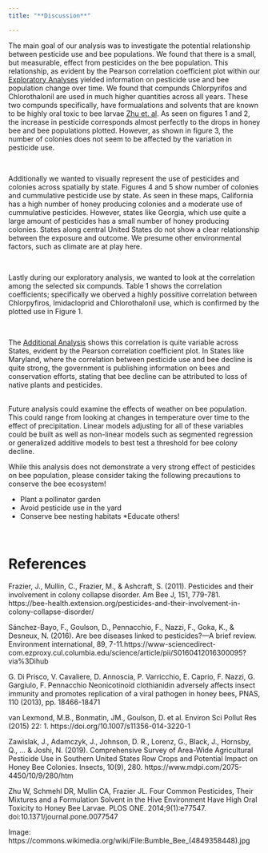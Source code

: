 ```yaml
---
title: "**Discussion**" 

---
```


The main goal of our analysis was to investigate the potential relationship between pesticide use and bee populations. We found that there is a small, but measurable, effect from pesticides on the bee population. This relationship, as evident by the Pearson correlation coefficient plot within our [Exploratory Analyses](https://misbath.github.io/bee_project.github.io/exploring.html) yielded information on pesticide use and bee population change over time. We found that compunds  Chlorpyrifos and Chlorothalonil are used in much higher quantities across all years. These two compunds specifically, have formualations and solvents that are known to be highly oral toxic to bee larvae [Zhu et. al](https://journals.plos.org/plosone/article?id=10.1371/journal.pone.0077547).
As seen on figures 1 and 2, the increase in pesticide corresponds almost perfectly to the drops in honey bee and bee populations plotted. However, as shown in figure 3, the number of colonies does not seem to be affected by the variation in pesticide use. 

<br>

Additionally we wanted to visually represent the use of pesticides and colonies across spatially by state. Figures 4 and 5 show number of colonies and cummulative pesticide use by state. As seen in these maps, California has a high number of honey producing colonies and a moderate use of cummulative pesticides. However, states like Georgia, which use quite a large amount of pesticides has a small number of honey producing colonies. States along central United States do not show a clear relationship between the exposure and outcome. We presume other environmental factors, such as climate are at play here.

<br>

Lastly during our exploratory analysis, we wanted to look at the correlation among the selected six compunds. Table 1 shows the correlation coefficients; specifically we oberved a highly possitive correlation between Chlorpyfiros, Imidacloprid and Chlorothalonil use, which is confirmed by the plotted use in Figure 1.

<br>

The [Additional Analysis](https://misbath.github.io/bee_project.github.io/add_analysis.html) shows this correlation is quite variable across States, evident by the Pearson correlation coefficient plot. In States like Maryland, where the correlation between pesticide use and bee decline is quite strong, the government is publishing information on bees and conservation efforts, stating that bee decline can be attributed to loss of native plants and pesticides.

<br>
Future analysis could examine the effects of weather on bee population. This could range from looking at changes in temperature over time to the effect of precipitation. Linear models adjusting for all of these variables could be built as well as non-linear models such as segmented regression or generalized additive models to best test a threshold for bee colony decline.

While this analysis does not demonstrate a very strong effect of pesticides on bee population, please consider taking the following precautions to conserve the bee ecosystem!

* Plant a pollinator garden
* Avoid pesticide use in the yard
* Conserve bee nesting habitats
*Educate others!


<br>

# **References**

Frazier, J., Mullin, C., Frazier, M., & Ashcraft, S. (2011). Pesticides and their involvement in colony collapse disorder. Am Bee J, 151, 779-781. https://bee-health.extension.org/pesticides-and-their-involvement-in-colony-collapse-disorder/

Sánchez-Bayo, F., Goulson, D., Pennacchio, F., Nazzi, F., Goka, K., & Desneux, N. (2016). Are bee diseases linked to pesticides?—A brief review. Environment international, 89, 7-11.https://www-sciencedirect-com.ezproxy.cul.columbia.edu/science/article/pii/S0160412016300095?via%3Dihub

G. Di Prisco, V. Cavaliere, D. Annoscia, P. Varricchio, E. Caprio, F. Nazzi, G. Gargiulo, F. Pennacchio
Neonicotinoid clothianidin adversely affects insect immunity and promotes replication of a viral pathogen in honey bees, PNAS, 110 (2013), pp. 18466-18471

van Lexmond, M.B., Bonmatin, JM., Goulson, D. et al. Environ Sci Pollut Res (2015) 22: 1. https://doi.org/10.1007/s11356-014-3220-1

Zawislak, J., Adamczyk, J., Johnson, D. R., Lorenz, G., Black, J., Hornsby, Q., ... & Joshi, N. (2019). Comprehensive Survey of Area-Wide Agricultural Pesticide Use in Southern United States Row Crops and Potential Impact on Honey Bee Colonies. Insects, 10(9), 280. https://www.mdpi.com/2075-4450/10/9/280/htm

Zhu W, Schmehl DR, Mullin CA, Frazier JL. Four Common Pesticides, Their Mixtures and a Formulation Solvent in the Hive Environment Have High Oral Toxicity to Honey Bee Larvae. PLOS ONE. 2014;9(1):e77547. doi:10.1371/journal.pone.0077547


Image: https://commons.wikimedia.org/wiki/File:Bumble_Bee_(4849358448).jpg  

